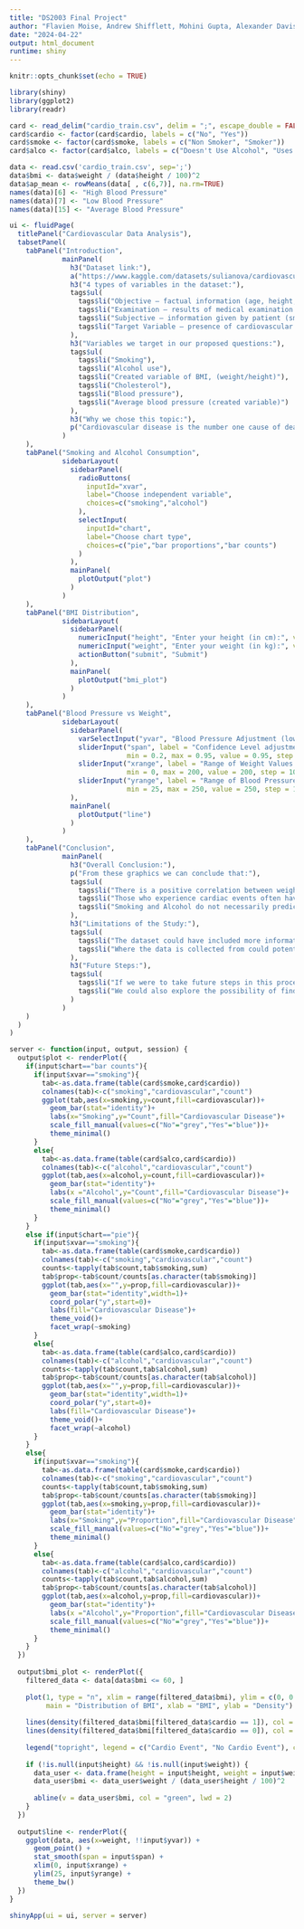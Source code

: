 ```yaml
---
title: "DS2003 Final Project"
author: "Flavien Moise, Andrew Shifflett, Mohini Gupta, Alexander Davis"
date: "2024-04-22"
output: html_document
runtime: shiny
---
```


```r
knitr::opts_chunk$set(echo = TRUE)
```

```r
library(shiny)
library(ggplot2)
library(readr)

card <- read_delim("cardio_train.csv", delim = ";", escape_double = FALSE, trim_ws = TRUE, show_col_types = FALSE)
card$cardio <- factor(card$cardio, labels = c("No", "Yes"))
card$smoke <- factor(card$smoke, labels = c("Non Smoker", "Smoker"))
card$alco <- factor(card$alco, labels = c("Doesn't Use Alcohol", "Uses Alcohol"))

data <- read.csv('cardio_train.csv', sep=';')
data$bmi <- data$weight / (data$height / 100)^2
data$ap_mean <- rowMeans(data[ , c(6,7)], na.rm=TRUE)
names(data)[6] <- "High Blood Pressure"
names(data)[7] <- "Low Blood Pressure"
names(data)[15] <- "Average Blood Pressure"

ui <- fluidPage(
  titlePanel("Cardiovascular Data Analysis"),
  tabsetPanel(
    tabPanel("Introduction",
             mainPanel(
               h3("Dataset link:"),
               a("https://www.kaggle.com/datasets/sulianova/cardiovascular-disease-dataset", href = "https://www.kaggle.com/datasets/sulianova/cardiovascular-disease-dataset"),
               h3("4 types of variables in the dataset:"),
               tags$ul(
                 tags$li("Objective – factual information (age, height, etc)"),
                 tags$li("Examination – results of medical examination (Cholesterol, glucose)"),
                 tags$li("Subjective – information given by patient (smoking, alcohol use, etc.)"),
                 tags$li("Target Variable – presence of cardiovascular disease (binary variable)")
               ),
               h3("Variables we target in our proposed questions:"),
               tags$ul(
                 tags$li("Smoking"),
                 tags$li("Alcohol use"),
                 tags$li("Created variable of BMI, (weight/height)"),
                 tags$li("Cholesterol"),
                 tags$li("Blood pressure"),
                 tags$li("Average blood pressure (created variable)")
               ),
               h3("Why we chose this topic:"),
               p("Cardiovascular disease is the number one cause of death in America. We wanted to explore the potential relationships between different variables and the presence of cardiovascular disease to provide information on how to potentially avoid this disease.")
             )
    ),
    tabPanel("Smoking and Alcohol Consumption",
             sidebarLayout(
               sidebarPanel(
                 radioButtons(
                   inputId="xvar",
                   label="Choose independent variable",
                   choices=c("smoking","alcohol")
                 ),
                 selectInput(
                   inputId="chart",
                   label="Choose chart type",
                   choices=c("pie","bar proportions","bar counts")
                 )
               ),
               mainPanel(
                 plotOutput("plot")
               )
             )
    ),
    tabPanel("BMI Distribution",
             sidebarLayout(
               sidebarPanel(
                 numericInput("height", "Enter your height (in cm):", value = NULL),
                 numericInput("weight", "Enter your weight (in kg):", value = NULL),
                 actionButton("submit", "Submit")
               ),
               mainPanel(
                 plotOutput("bmi_plot")
               )
             )
    ),
    tabPanel("Blood Pressure vs Weight",
             sidebarLayout(
               sidebarPanel(
                 varSelectInput("yvar", "Blood Pressure Adjustment (low, high, average)", data[ , c(6,7,15)], selected = "Average Blood Pressure"),
                 sliderInput("span", label = "Confidence Level adjustment:",
                             min = 0.2, max = 0.95, value = 0.95, step = 0.05),
                 sliderInput("xrange", label = "Range of Weight Values:",
                             min = 0, max = 200, value = 200, step = 10),
                 sliderInput("yrange", label = "Range of Blood Pressure Values:",
                             min = 25, max = 250, value = 250, step = 10)
               ),
               mainPanel(
                 plotOutput("line")
               )
             )
    ),
    tabPanel("Conclusion",
             mainPanel(
               h3("Overall Conclusion:"),
               p("From these graphics we can conclude that:"),
               tags$ul(
                 tags$li("There is a positive correlation between weight and blood pressure"),
                 tags$li("Those who experience cardiac events often have higher BMI"),
                 tags$li("Smoking and Alcohol do not necessarily predict the presence of cardiovascular disease, potentially due to errors in reporting.")
               ),
               h3("Limitations of the Study:"),
               tags$ul(
                 tags$li("The dataset could have included more information on each of the patients that could have influenced the relationships we studied. For example, family history could have an influence on the presence of cardiovascular disease for"),
                 tags$li("Where the data is collected from could potentially influence the conclusions we have drawn.")
               ),
               h3("Future Steps:"),
               tags$ul(
                 tags$li("If we were to take future steps in this process we could investigate the relationship between alternate variables and draw conclusions on the relevance to cardiovascular disease."),
                 tags$li("We could also explore the possibility of finding a different dataset and running similar tests to see if we draw the same conclusions.")
               )
             )
    )
  )
)

server <- function(input, output, session) {
  output$plot <- renderPlot({
    if(input$chart=="bar counts"){
      if(input$xvar=="smoking"){
        tab<-as.data.frame(table(card$smoke,card$cardio))
        colnames(tab)<-c("smoking","cardiovascular","count")
        ggplot(tab,aes(x=smoking,y=count,fill=cardiovascular))+
          geom_bar(stat="identity")+
          labs(x="Smoking",y="Count",fill="Cardiovascular Disease")+
          scale_fill_manual(values=c("No"="grey","Yes"="blue"))+
          theme_minimal()
      }
      else{
        tab<-as.data.frame(table(card$alco,card$cardio))
        colnames(tab)<-c("alcohol","cardiovascular","count")
        ggplot(tab,aes(x=alcohol,y=count,fill=cardiovascular))+
          geom_bar(stat="identity")+
          labs(x ="Alcohol",y="Count",fill="Cardiovascular Disease")+
          scale_fill_manual(values=c("No"="grey","Yes"="blue"))+
          theme_minimal()
      }
    }
    else if(input$chart=="pie"){
      if(input$xvar=="smoking"){
        tab<-as.data.frame(table(card$smoke,card$cardio))
        colnames(tab)<-c("smoking","cardiovascular","count")
        counts<-tapply(tab$count,tab$smoking,sum)
        tab$prop<-tab$count/counts[as.character(tab$smoking)]
        ggplot(tab,aes(x="",y=prop,fill=cardiovascular))+
          geom_bar(stat="identity",width=1)+
          coord_polar("y",start=0)+
          labs(fill="Cardiovascular Disease")+
          theme_void()+
          facet_wrap(~smoking)
      }
      else{
        tab<-as.data.frame(table(card$alco,card$cardio))
        colnames(tab)<-c("alcohol","cardiovascular","count")
        counts<-tapply(tab$count,tab$alcohol,sum)
        tab$prop<-tab$count/counts[as.character(tab$alcohol)]
        ggplot(tab,aes(x="",y=prop,fill=cardiovascular))+
          geom_bar(stat="identity",width=1)+
          coord_polar("y",start=0)+
          labs(fill="Cardiovascular Disease")+
          theme_void()+
          facet_wrap(~alcohol)
      }
    }
    else{
      if(input$xvar=="smoking"){
        tab<-as.data.frame(table(card$smoke,card$cardio))
        colnames(tab)<-c("smoking","cardiovascular","count")
        counts<-tapply(tab$count,tab$smoking,sum)
        tab$prop<-tab$count/counts[as.character(tab$smoking)]
        ggplot(tab,aes(x=smoking,y=prop,fill=cardiovascular))+
          geom_bar(stat="identity")+
          labs(x="Smoking",y="Proportion",fill="Cardiovascular Disease")+
          scale_fill_manual(values=c("No"="grey","Yes"="blue"))+
          theme_minimal()
      }
      else{
        tab<-as.data.frame(table(card$alco,card$cardio))
        colnames(tab)<-c("alcohol","cardiovascular","count")
        counts<-tapply(tab$count,tab$alcohol,sum)
        tab$prop<-tab$count/counts[as.character(tab$alcohol)]
        ggplot(tab,aes(x=alcohol,y=prop,fill=cardiovascular))+
          geom_bar(stat="identity")+
          labs(x ="Alcohol",y="Proportion",fill="Cardiovascular Disease")+
          scale_fill_manual(values=c("No"="grey","Yes"="blue"))+
          theme_minimal()
      }
    }
  })
  
  output$bmi_plot <- renderPlot({
    filtered_data <- data[data$bmi <= 60, ]
    
    plot(1, type = "n", xlim = range(filtered_data$bmi), ylim = c(0, 0.15),
         main = "Distribution of BMI", xlab = "BMI", ylab = "Density")
    
    lines(density(filtered_data$bmi[filtered_data$cardio == 1]), col = "blue", lwd = 2)
    lines(density(filtered_data$bmi[filtered_data$cardio == 0]), col = "red", lwd = 2)
    
    legend("topright", legend = c("Cardio Event", "No Cardio Event"), col = c("blue", "red"), lwd = 2)
    
    if (!is.null(input$height) && !is.null(input$weight)) {
      data_user <- data.frame(height = input$height, weight = input$weight)
      data_user$bmi <- data_user$weight / (data_user$height / 100)^2
      
      abline(v = data_user$bmi, col = "green", lwd = 2)
    }
  })
  
  output$line <- renderPlot({
    ggplot(data, aes(x=weight, !!input$yvar)) + 
      geom_point() + 
      stat_smooth(span = input$span) +
      xlim(0, input$xrange) + 
      ylim(25, input$yrange) + 
      theme_bw()
  })
}

shinyApp(ui = ui, server = server)
```

